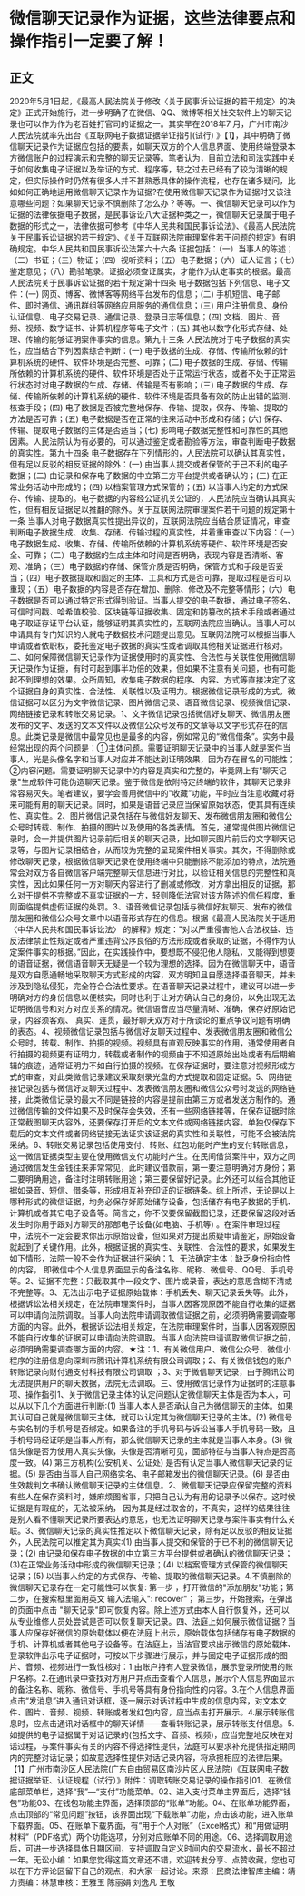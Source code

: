 # 微信聊天记录作为证据，这些法律要点和操作指引一定要了解！
## 正文
2020年5月1日起，《最高人民法院关于修改〈关于民事诉讼证据的若干规定〉的决定》正式开始施行，进一步明确了在微信、QQ、微博等相关社交软件上的聊天记录也可以作为作为老百姓打官司的证据之一。其实早在2018年7 月，广州市南沙人民法院就率先出台《互联网电子数据证据举证指引(试行) 》【1】，其中明确了微信聊天记录作为证据应包括的要素，如聊天双方的个人信息界面、使用终端登录本方微信账户的过程演示和完整的聊天记录等。笔者认为，目前立法和司法实践中关于如何收集电子证据以及举证的方式、程序等，较之过去已经有了较为清晰的规定，但实际操作时仍然有很多人并不甚熟悉具体的操作流程，也存在诸多疑问，比如如何正确地运用微信聊天记录作为证据?在使用微信聊天记录作为证据时又该注意哪些问题？如果聊天记录不慎删除了怎么办？等等。一、微信聊天记录可以作为证据的法律依据电子数据，是民事诉讼八大证据种类之一，微信聊天记录属于电子数据的形式之一，法律依据可参考《中华人民共和国民事诉讼法》、《最高人民法院关于民事诉讼证据的若干规定》、《关于互联网法院审理案件若干问题的规定》有明确规定。中华人民共和国民事诉讼法第六十六条 证据包括：（一）当事人的陈述；（二）书证；（三）物证；（四）视听资料；（五）电子数据；（六）证人证言；（七）鉴定意见；（八）勘验笔录。证据必须查证属实，才能作为认定事实的根据。最高人民法院关于民事诉讼证据的若干规定第十四条 电子数据包括下列信息、电子文件：(一) 网页、博客、微博客等网络平台发布的信息；(二) 手机短信、电子邮件、即时通信、通讯群组等网络应用服务的通信信息；(三) 用户注册信息、身份认证信息、电子交易记录、通信记录、登录日志等信息；(四) 文档、图片、音频、视频、数字证书、计算机程序等电子文件；(五) 其他以数字化形式存储、处理、传输的能够证明案件事实的信息。第九十三条 人民法院对于电子数据的真实性，应当结合下列因素综合判断：(一) 电子数据的生成、存储、传输所依赖的计算机系统的硬件、软件环境是否完整、可靠；(二) 电子数据的生成、存储、传输所依赖的计算机系统的硬件、软件环境是否处于正常运行状态，或者不处于正常运行状态时对电子数据的生成、存储、传输是否有影响；(三) 电子数据的生成、存储、传输所依赖的计算机系统的硬件、软件环境是否具备有效的防止出错的监测、核查手段；(四) 电子数据是否被完整地保存、传输、提取，保存、传输、提取的方法是否可靠；(五) 电子数据是否在正常的往来活动中形成和存储；(六) 保存、传输、提取电子数据的主体是否适当；(七) 影响电子数据完整性和可靠性的其他因素。人民法院认为有必要的，可以通过鉴定或者勘验等方法，审查判断电子数据的真实性。第九十四条 电子数据存在下列情形的，人民法院可以确认其真实性，但有足以反驳的相反证据的除外：(一) 由当事人提交或者保管的于己不利的电子数据；(二)  由记录和保存电子数据的中立第三方平台提供或者确认的；(三)   在正常业务活动中形成的；(四)   以档案管理方式保管的；(五)  以当事人约定的方式保存、传输、提取的。电子数据的内容经公证机关公证的，人民法院应当确认其真实性，但有相反证据足以推翻的除外。关于互联网法院审理案件若干问题的规定第十一条 当事人对电子数据真实性提出异议的，互联网法院应当结合质证情况，审查判断电子数据生成、收集、存储、传输过程的真实性，并着重审查以下内容：（一）电子数据生成、收集、存储、传输所依赖的计算机系统等硬件、软件环境是否安全、可靠；（二）电子数据的生成主体和时间是否明确，表现内容是否清晰、客观、准确；（三）电子数据的存储、保管介质是否明确，保管方式和手段是否妥当；（四）电子数据提取和固定的主体、工具和方式是否可靠，提取过程是否可以重现；（五）电子数据的内容是否存在增加、删除、修改及不完整等情形；（六）电子数据是否可以通过特定形式得到验证。当事人提交的电子数据，通过电子签名、可信时间戳、哈希值校验、区块链等证据收集、固定和防篡改的技术手段或者通过电子取证存证平台认证，能够证明其真实性的，互联网法院应当确认。当事人可以申请具有专门知识的人就电子数据技术问题提出意见。互联网法院可以根据当事人申请或者依职权，委托鉴定电子数据的真实性或者调取其他相关证据进行核对。二、如何保障微信聊天记录作为证据使用时的真实性、合法性与关联性使用微信聊天记录作为证据，有时可起到事半功倍的效果，但如果不注意有关问题，也有可能起不到理想的效果。众所周知，收集电子数据的程序、内容、方式等直接决定了这个证据自身的真实性、合法性、关联性以及证明力。根据微信记录形成的方式，微信证据可以区分为文字微信记录、图片微信记录、语音微信记录、视频微信记录、网络链接记录和转账交易记录。1、文字微信记录包括微信好友聊天、微信朋友圈发布的文字、发送的文本文件以及微信公众号发布的文章等以文字形式存在的信息。此类记录是微信中最常见也是最多的内容，例如常见的“微信借条”。实务中最经常出现的两个问题是：①主体问题。需要证明聊天记录中的当事人就是案件当事人，光是头像名字和当事人对应并不能达到证明效果，因为存在冒名的可能性；②内容问题。需要证明聊天记录中的内容是真实和完整的，毕竟网上有"聊天记录"生成软件可能伪造聊天记录。鉴于微信是依附特定终端的软件，其聊天记录非常容易灭失。笔者建议，要学会善用微信中的"收藏”功能，平时应当注意收藏对将来可能有用的聊天记录。同时，如果是语音记录应当保留原始状态，使其具有连续性、真实性。2、图片微信记录包括在与微信好友聊天、发布微信朋友圈和微信公众号时转载、制作、拍摄的图片以及使用的各类表情。首先，通常提供图片微信记录时，会一并提供图片记录前后相关的聊天记录，比如聊天图片前后的文字聊天记录等，与图片记录相结合，从而较为完整的呈现案件相关事实。其次，不得删除或修改聊天记录，根据微信聊天记录在使用终端中只能删除不能添加的特点，法院通常会对双方各自微信客户端完整聊天信息进行对比，以验证相关信息的完整性和真实性，因此如果任何一方对聊天内容进行了删减或修改，对方拿出相反的证据，那么对于提供不完整或不真实证据的一方，轻则降低法官对该方陈述的信任程度，重则面临提供虚假证据的处罚。3、语音微信记录包括与微信好友聊天、发布的微信朋友圈和微信公众号文章中以语音形式存在的信息。根据《最高人民法院关于适用〈中华人民共和国民事诉讼法〉 的解释》规定："对以严重侵害他人合法权益、违反法律禁止性规定或者严重违背公序良俗的方法形成或者获取的证据，不得作为认定案件事实的根据。”因此，在实践操作中，要想既不侵犯他人隐私，又能得到想要的语音证据，微信语音聊天无疑是一个较为理想的选择。因为在微信聊天中，语音是双方自愿通畅地采取聊天方式形成的内容，双方明知且自愿选择语音聊天，并未涉及到隐私侵犯，完全符合合法性要求。在语音聊天记录过程中，建议可以进一步明确对方的身份信息以便核实，同时也利于让对方确认自己的身份，以免出现无法证明微信号和对方对应关系的情况。微信语音应当尽量清晰、准确，保存好原始记录，内容须客观、 真实、连贯，最好聊天双方对于所谈论的重点争议问题有明确的表态。4、视频微信记录包括与微信好友聊天过程中、发表微信朋友圈和微信公众号时，转载、制作、拍摄的视频。视频具有直观反映事实的作用，通常使用者自行拍摄的视频更有证明力，转载或者制作的视频由于不知道原始出处或者有后期编辑的痕迹，通常证明力不如自行拍摄的视频。在保存证据时，要注意对视频形成方式的审查，对此类微信记录建议采取刻录光盘的方式提取和固定证据。5、网络链接记录包括与微信好友聊天过程中、发表微信朋友圈和微信公众号时发送的网络链接，此类微信记录的最大不同是链接的内容是提前由第三方或者发送方制作的。通过微信传输的文件如果不及时保存会失效，还有一些网络链接等，在保存证据时除正常截图聊天内容外，还要保存打开后的文本文件或网络链接内容。单独仅保存下载后的文本文件或者网络链接无法证实该证据的真实性和关联性，可能不会被法院采纳。6、转账交易记录包括使用支付、转账、红包功能时产生的支付转账信息，这一微信证据类型主要在使用微信支付功能时产生。在民间借贷案件中，双方之间通过微信发生金钱往来非常常见，此时建议借款前，第一要注意明确对方身份；第二要明确用途，备注时注明转账用途；第三要保留好记录。此外还可以结合其他证据如录音、短信、借条等，形成相互补充印证的证据链条。综上所述，无论是以上哪种形式的微信证据，均务必保存好原始储存设备，包括储存有电子数据的手机、计算机或者其它电子设备等。简言之，你不仅要保留截图记录，还要保留这段对话发生时你用于跟对方聊天的那部电子设备(如电脑、手机等) 。在案件审理过程中，法院不一定会要求你出示原始设备，但如果对方提出质疑申请鉴定，原始设备就起到了关键作用。此外，根据证据的真实性、关联性、合法性的要求，如果发生如下情形，法院一般不会作为证据进行采纳：1、无法确定主体：缺乏身份指向性的内容， 即微信中个人信息界面显示的备注名称、昵称、微信号、QQ号、手机号等。2、证据不完整：只截取其中一段文字、图片或录音，表达的意思含糊不清或不完整等。3、无法出示电子证据原始载体：手机丢失、聊天记录丢失等。此外，根据诉讼法相关规定，在法院审理案件时，当事人因客观原因不能自行收集的证据可以申请向法院调取。当事人向法院申请调取微信证据之前，必须明确需要调查哪方面的内容。此外，根据诉讼法相关规定，在法院审理案件时，当事人因客观原因不能自行收集的证据可以申请向法院调取。当事人向法院申请调取微信证据之前，必须明确需要调查哪方面的内容。★注：1、有关微信用户、微信公众号、微信小程序的注册信息向深圳市腾讯计算机系统有限公司调取；2、有关微信钱包的账户转账记录向财付通支付科技有限公司调取 ；3、对于微信聊天记录，由于腾讯公司无法提供用户的聊天数据，法院无法调取。三、使用微信记录作为证据时的注意事项、操作指引1、关于微信记录主体的认定问题认定微信聊天主体是否为本人，可以从以下几个方面进行判断:(1) 当事人本人是否承认自己为微信聊天的主体。如果其认可自己就是微信聊天主体，就可以认定其为微信聊天记录的主体。(2) 微信号与实名制的手机号是否绑定。如果备注的手机号码与诉讼当事人手机号码一致，且手机号码经证明是当事人所有，那么微信聊天记录的主体就是当事人本身。(3) 微信头像是否为使用人真实头像，头像是否清晰可见，面部特征与当事人特点是否高度一致。(4) 第三方机构(公安机关、公证处) 是否有认定当事人微信聊天记录的证据。(5) 是否由当事人自己网络实名、电子邮箱发出的微信聊天记录。(6) 是否由生效裁判文书确认微信聊天记录的主体信息。2、微信聊天记录应保留完整的资料有些人在保存资料时，嫌麻烦图省事，只把自己认为有用的记录予以保存。这时候证据是有瑕疵的，无法被采纳， 因为其是经过取舍的，不真实，这样的结果往往是别人看不懂聊天记录所要表达的意思，也无法证明聊天记录与案件事实有什么关联。3、微信聊天记录的真实性推定以下微信聊天记录，除有足以反驳的相反证据外，人民法院可以推定其为真实:(1) 由当事人提交和保管的于已不利的微信聊天记录；(2) 由记录和保存电子数据的中立第三方平台提供或者确认的微信聊天记录；(3)在正常业务活动中形成的微信聊天记录；(4) 以档案管理方式保管的微信聊天记录；(5) 以当事人约定的方式保存、传输、提取的微信聊天记录。4.不慎删除的微信聊天记录存在一定可能性可以恢复: 第一步 ，打开微信的"添加朋友"功能；第二步，在搜索框里面用英文 输入法输入": recover"；  第三步，开始搜索，在弹出的页面中点击  "聊天记录"即可恢复内容。除上述方式由本人自行恢复外，还可以从专业维修人员处尝试是否可以恢复聊天记录。四、法庭上如何展示微信证据？当事人应保存好微信的原始载体以便在法庭上出示，原始载体包括储存有电子数据的手机、计算机或者其他电子设备等。在法庭上，当法官要求出示微信的原始载体、登录软件出示电子证据时，可按以下步骤进行展示，并与固定电子证据形成的图片、音频、视频进行一致性核对：1.由账户持有人登录微信，展示登录所使用的账户名称。2.在通讯录中查找对方用户并点击查看个人信息，展示个人信息界面显示的备注名称、昵称、微信号、手机号等具有身份指向性的内容。3.在个人信息界面点击“发消息”进入通讯对话框，逐一展示对话过程中生成的信息内容，对文本文件、图片、音频、视频、转账或者发红包内容，应当点击打开展示。4.展示转账信息时，应点击通讯对话框中的聊天详情——查看转账记录，展示转账支付信息。5.如提供的电子证据属于对话记录的(包括文字、音频、视频)，应当完整地反映在对话过程，与案件事实有关的内容不得选择性提供，法庭可以要求补充提供指定期间内的完整对话记录；如故意选择性提供对话记录内容，将承担相应的法律后果。【1】广州市南沙区人民法院(广东自由贸易区南沙片区人民法院)《互联网电子数据证据举证、认证规程（试行）》附件：调取转账交易记录的操作指引01、在微信底部菜单栏，选择“我”—“支付”功能菜单。02、进入支付菜单主界面后，选择“钱包”功能03、在钱包功能主界面，选择顶部的“账单”功能。04、在账单功能界面，点击顶部的“常见问题”按钮，该界面出现“下载账单”功能，点击该功能，进入账单下载界面。05、在账单下载界面，有“用于个人对账”（Excel格式）和“用做证明材料”（PDF格式）两个功能选项，分别对应账单不同的用途。06、选择调取用途后，可进一步选择具体日期区间，支持调取自定义时间内的交易流水，最长不超过一年。无讼小编：如果您觉得这篇文章还不错，欢迎转发分享、点赞收藏，您也可以在下方评论区留下自己的观点，和大家一起讨论。来源：民商法律智库主编：靖力责编：林慧审核：王雅玉 陈丽娟 刘逸凡 王敬